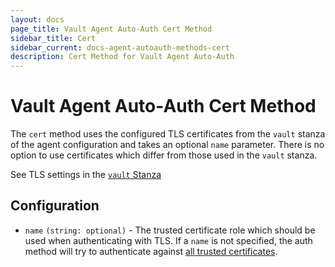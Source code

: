 ```yaml
---
layout: docs
page_title: Vault Agent Auto-Auth Cert Method
sidebar_title: Cert
sidebar_current: docs-agent-autoauth-methods-cert
description: Cert Method for Vault Agent Auto-Auth
---
```


# Vault Agent Auto-Auth Cert Method

The `cert` method uses the configured TLS certificates from the `vault` stanza of
the agent configuration and takes an optional `name` parameter. There is no option
to use certificates which differ from those used in the `vault` stanza.

See TLS settings in the [`vault` Stanza](https://vaultproject.io/docs/agent/index.html#vault-stanza)

## Configuration

- `name` `(string: optional)` - The trusted certificate role which should be used
  when authenticating with TLS. If a `name` is not specified, the auth method will
  try to authenticate against [all trusted certificates](https://www.vaultproject.io/docs/auth/cert.html#authentication).
